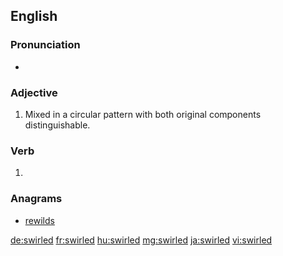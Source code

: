 ==English==

===Pronunciation===
* {{rhymes|ɜː(ɹ)ld|lang=en}}

===Adjective===
{{en-adj|-}}

# Mixed in a circular pattern with both original components distinguishable.

===Verb===
{{head|en}}

# {{en-past of|swirl}}

===Anagrams===
* [[rewilds#English|rewilds]]

[[de:swirled]]
[[fr:swirled]]
[[hu:swirled]]
[[mg:swirled]]
[[ja:swirled]]
[[vi:swirled]]